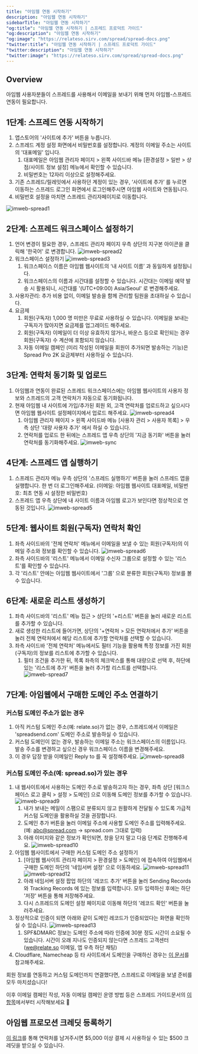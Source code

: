 ```yaml
---
title: "아임웹 연동 시작하기"
description: "아임웹 연동 시작하기"
sidebarTitle: "아임웹 연동 시작하기"
"og:title": "아임웹 연동 시작하기 | 스프레드 프로덕트 가이드"
"og:description": "아임웹 연동 시작하기"
"og:image": "https://relateso.sirv.com/spread/spread-docs.png"
"twitter:title": "아임웹 연동 시작하기 | 스프레드 프로덕트 가이드"
"twitter:description": "아임웹 연동 시작하기"
"twitter:image": "https://relateso.sirv.com/spread/spread-docs.png"
---
```


## Overview

아임웹 사용자분들이 스프레드를 사용해서 이메일을 보내기 위해 먼저 아임웹-스프레드 연동이 필요합니다.

## 1단계: 스프레드 연동 시작하기

1. 앱스토어의 '사이트에 추가' 버튼을 누릅니다.
2. 스프레드 계정 설정 화면에서 비밀번호를 설정합니다. 계정의 이메일 주소는 사이트의 '대표메일' 입니다.
    1. 대표메일은 아임웹 관리자 페이지 > 왼쪽 사이드바 메뉴 [환경설정 > 일반 > 상점/사이트 정보 설정] 메뉴에서 확인할 수 있습니다.
    2. 비밀번호는 12자리 이상으로 설정해주세요.
3. 기존 스프레드/릴레잇에서 사용하던 계정이 있는 경우, ‘사이트에 추가’ 를 누르면 이동하는 스프레드 로그인 화면에서 로그인해주시면 아임웹 사이트와 연동됩니다.
4. 비밀번호 설정을 마치면 스프레드 관리자페이지로 이동합니다.

![imweb-spread1](/images/imweb1.png)

## 2단계: 스프레드 워크스페이스 설정하기

1. 언어 변경이 필요한 경우, 스프레드 관리자 페이지 우측 상단의 지구본 아이콘을 클릭해 '한국어' 로 변경합니다.
    ![imweb-spread2](/images/imweb2.png)
2. 워크스페이스 설정하기
    ![imweb-spread3](/images/imweb3.png)
    1. 워크스페이스 이름은 아임웹 웹사이트의 ‘내 사이트 이름’ 과 동일하게 설정됩니다.
    2. 워크스페이스의 이름과 시간대를 설정할 수 있습니다. 시간대는 이메일 예약 발송 시 활용되니, 시간대를 '(UTC+09:00) Asia/Seoul' 로 변경해주세요.
3. 사용자관리: 추가 비용 없이, 이메일 발송을 함께 관리할 팀원을 초대하실 수 있습니다.
4. 요금제
    1. 회원(구독자) 1,000 명 미만은 무료로 사용하실 수 있습니다. 이메일을 보내는 구독자가 많아지면 요금제를 업그레이드 해주세요.
    2. 회원(구독자) 이메일이 더 이상 유효하지 않거나, 바운스 등으로 확인되는 경우 회원(구독자) 수 계산에 포함되지 않습니다.
    3. 자동 이메일 캠페인 (미리 작성된 이메일을 회원이 추가되면 발송하는 기능)은 Spread Pro 2K 요금제부터 사용하실 수 있습니다.

## 3단계: 연락처 동기화 및 업로드

1. 아임웹과 연동이 완료된 스프레드 워크스페이스에는 아임웹 웹사이트의 사용자 정보와 스프레드의 고객 연락처가 자동으로 동기화됩니다.
2. 현재 아임웹 내 사이트에 가입/추가된 회원 외, 고객 연락처를 업로드하고 싶으시다면 아임웹 웹사이트 설정페이지에서 업로드 해주세요.
    ![imweb-spread4](/images/imweb4.png)
    1. 아임웹 관리자 페이지 > 왼쪽 사이드바 메뉴 [사용자 관리 > 사용자 목록] > 우측 상단 '대량 사용자 추가' 에서 하실 수 있습니다.
    2. 연락처를 업로드 한 뒤에는 스프레드 앱 우측 상단의 '지금 동기화' 버튼을 눌러 연락처를 동기화해주세요.
        ![imweb-sync](/images/imweb-sync.png)

## 4단계: 스프레드 앱 실행하기

1. 스프레드 관리자 메뉴 우측 상단의 '스프레드 실행하기' 버튼을 눌러 스프레드 앱을 실행합니다. 한 번 더 로그인해주세요. (이메일: 아임웹 웹사이트 대표메일, 비밀번호: 최초 연동 시 설정한 비밀번호)
2. 스프레드 앱 우측 상단에 내 사이트 이름과 아임웹 로고가 보인다면 정상적으로 연동된 것입니다.
![imweb-spread5](/images/imweb5.png)

## 5단계: 웹사이트 회원(구독자) 연락처 확인

1. 좌측 사이드바의 '전체 연락처' 메뉴에서 이메일을 보낼 수 있는 회원(구독자)의 이메일 주소와 정보를 확인할 수 있습니다.
    ![imweb-spread6](/images/imweb6.png)
2. 좌측 사이드바의 '리스트' 메뉴에서 이메일 수신자 그룹으로 설정할 수 있는 '리스트'를 확인할 수 있습니다.
3. 각 '리스트' 안에는 아임웹 웹사이트에서 '그룹' 으로 분류한 회원(구독자) 정보를 볼 수 있습니다.

## 6단계: 새로운 리스트 생성하기

1. 좌측 사이드바의 '리스트' 메뉴 접근 > 상단의 '+리스트' 버튼을 눌러 새로운 리스트를 추가할 수 있습니다.
2. 새로 생성한 리스트에 들어가면, 상단의 '+연락처 > 모든 연락처에서 추가' 버튼을 눌러 전체 연락처에서 해당 리스트에 추가할 연락처를 선택할 수 있습니다.
3. 좌측 사이드바 '전체 연락처' 메뉴에서도 필터 기능을 활용해 특정 정보를 가진 회원(구독자)의 정보를 리스트에 추가할 수 있습니다.
    1. 필터 조건을 추가한 뒤, 목록 좌측의 체크박스를 통해 대량으로 선택 후, 하단에 있는 '리스트에 추가' 버튼을 눌러 추가할 리스트를 선택합니다.
    ![imweb-spread7](/images/imweb7.png)

## 7단계: 아임웹에서 구매한 도메인 주소 연결하기

### 커스텀 도메인 주소가 없는 경우

1. 아직 커스텀 도메인 주소(예: relate.so)가 없는 경우, 스프레드에서 이메일은 'spreadsend.com' 도메인 주소로 발송하실 수 있습니다.
2. 커스텀 도메인이 없는 경우, 발송하는 이메일 주소는 워크스페이스의 이름입니다. 발송 주소를 변경하고 싶으신 경우 워크스페이스 이름을 변경해주세요.
3. 이 경우 답장 받을 이메일인 Reply to 를 꼭 설정해주세요.
![imweb-spread8](/images/imweb8.png)

### 커스텀 도메인 주소(예: spread.so)가 있는 경우

1. 내 웹사이트에서 사용하는 도메인 주소로 발송하고자 하는 경우, 좌측 상단 [워크스페이스 로고 클릭 > 설정 > 도메인] 으로 이동해 도메인 정보를 추가할 수 있습니다.
![imweb-spread9](/images/imweb9.png)
    1. 내가 보내는 메일이 스팸으로 분류되지 않고 원활하게 전달될 수 있도록 가급적 커스텀 도메인을 활용하실 것을 권장합니다.
    2. 도메인 추가 버튼을 눌러 이메일 주소에 사용할 도메인 주소를 입력해주세요. (예: abc@spread.com -> spread.com 그대로 입력)
    3. 아래 이미지와 같은 정보가 확인되면, 창을 닫지 말고 다음 단계로 진행해주세요.
    ![imweb-spread10](/images/imweb10.png)
2. 아임웹 웹사이트에서 구매한 커스텀 도메인 주소 설정하기
    1. [아임웹 웹사이트 관리자 페이지 > 환경설정 > 도메인] 에 접속하여 아임웹에서 구매한 도메인 하단의 '네임서버 설정' 으로 이동하세요.
    ![imweb-spread11](/images/imweb11.png)
    ![imweb-spread12](/images/imweb12.png)
    2. 아래 네임서버 설정 팝업 하단의 '레코드 추가' 버튼을 눌러 Sending Records 와 Tracking Records 에 있는 정보를 입력합니다. 모두 입력하신 후에는 하단 '저장' 버튼을 통해 저장해주세요.
    3. 다시 스프레드의 도메인 설정 페이지로 이동해 하단의 '레코드 확인' 버튼을 눌러주세요.
3. 정상적으로 인증이 되면 아래와 같이 도메인 레코드가 인증되었다는 화면을 확인하실 수 있습니다.
    ![imweb-spread13](/images/imweb13.png)
    1. SPF&DMARC 정보는 도메인 주소에 따라 인증에 30분 정도 시간이 소요될 수 있습니다. 시간이 오래 지나도 인증되지 않는다면 스프레드 고객센터 ([we@relate.so](we@relate.so) 이메일, 앱 우측 하단 채팅)
4. Cloudflare, Namecheap 등 타 사이트에서 도메인을 구매하신 경우는 [이 문서](https://docs.spread.so/domain)를 참고해주세요.

회원 정보를 연동하고 커스텀 도메인까지 연결했다면, 스프레드로 이메일을 보낼 준비를 모두 마치셨습니다!

이후 이메일 캠페인 작성, 자동 이메일 캠페인 운영 방법 등은 스프레드 가이드문서의 [이 항목](https://docs.spread.so/send-email)에서부터 시작해보세요 💌

## 아임웹 프로모션 크레딧 등록하기

[이 링크](https://www.relate.so/forms/7dmxi0w1dsad2qpp)를 통해 연락처를 남겨주시면 $5,000 이상 결제 시 사용하실 수 있는 $500 크레딧을 받으실 수 있습니다.
